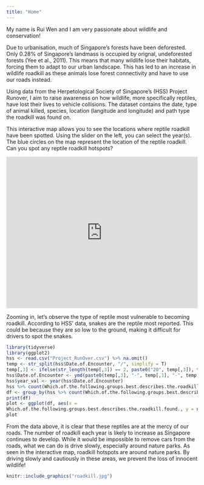 ```yaml
---
title: "Home"
---
```


My name is Rui Wen and I am very passionate about wildlife and conservation!

Due to urbanisation, much of Singapore's forests have been deforested. Only 0.28% of Singapore's landmass is occupied by orignal, undeforested forests (Yee et al., 2011). This means that many wildlife lose their habitats, forcing them to adapt to our urban landscape. This has led to an increase in wildlife roadkill as these animals lose forest connectivity and have to use our roads instead.

Using data from the Herpetological Society of Singapore's (HSS) Project Runover, I aim to raise awareness on how wildlife, more specifically reptiles, have lost their lives to vehicle collisions. The dataset contains the date, type of animal killed, species, location (langitude and longitude) and path type the roadkill was found on.

This interactive map allows you to see the locations where reptile roadkill have been spotted. Using the slider on the left, you can select the year(s). The blue circles on the map represent the location of the reptile roadkill. Can you spot any reptile roadkill hotspots?

```{=html}
<iframe height="400" width="100%" frameborder="no" src="https://ruiwenlim.shinyapps.io/MyShinyApp/"> </iframe>
```

Zooming in, let's observe the type of reptile most vulnerable to becoming roadkill. According to HSS' data, snakes are the reptile most reported. This could be because they are so low to the ground, making it difficult for drivers to spot the snakes.

```r
library(tidyverse)
library(ggplot2)
hss <- read.csv("Project_RunOver.csv") %>% na.omit()
temp <- str_split(hss$Date.of.Encounter, "/", simplify = T)
temp[,3] <- ifelse(str_length(temp[,3]) == 2, paste0("20", temp[,3]), temp[,3])
hss$Date.of.Encounter <- ymd(paste0(temp[,3], "-", temp[,1], "-", temp[,2]))
hss$year_val <- year(hss$Date.of.Encounter)
hss %>% count(Which.of.the.following.groups.best.describes.the.roadkill.found.)
df <- group_by(hss %>% count(Which.of.the.following.groups.best.describes.the.roadkill.found.))
print(df)
plot <- ggplot(df, aes(x = 
Which.of.the.following.groups.best.describes.the.roadkill.found., y = n)) + geom_bar(stat = "identity") + labs(title = "Number of Each Reptile Roadkill by Reptile Type ", x = "Reptile Type", y = "Number of Reptile Roadkill") + theme(axis.text.x = element_text(angle = 45, hjust = 1))
plot
```

From the data above, it is clear that these reptiles are at the mercy of our roads. The number of roadkill each year is likely to increase as Singapore continues to develop. While it would be impossible to remove cars from the roads, what we can do is drive slowly, especially around nature parks. As seen in the interactive map, roadkill hotspots are around nature parks. By driving slowly and cautiously in these areas, we prevent the loss of innocent wildlife! 

```r
knitr::include_graphics("roadkill.jpg")
```

